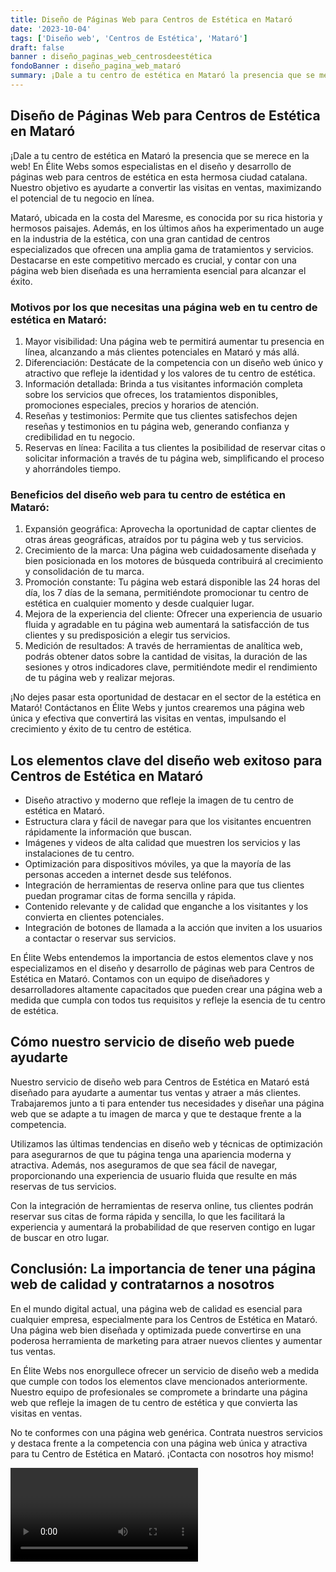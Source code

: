 ```yaml
---
title: Diseño de Páginas Web para Centros de Estética en Mataró
date: '2023-10-04'
tags: ['Diseño web', 'Centros de Estética', 'Mataró']
draft: false
banner : diseño_paginas_web_centrosdeestética
fondoBanner : diseño_pagina_web_mataró
summary: ¡Dale a tu centro de estética en Mataró la presencia que se merece en la web! En Élite Webs somos especialistas en el diseño y desarrollo de páginas web para centros de estética en esta hermosa ciudad catalana. Nuestro objetivo es ayudarte a convertir las visitas en ventas, maximizando el potencial de tu negocio en línea.
---
```


## Diseño de Páginas Web para Centros de Estética en Mataró

¡Dale a tu centro de estética en Mataró la presencia que se merece en la web! En Élite Webs somos especialistas en el diseño y desarrollo de páginas web para centros de estética en esta hermosa ciudad catalana. Nuestro objetivo es ayudarte a convertir las visitas en ventas, maximizando el potencial de tu negocio en línea.

Mataró, ubicada en la costa del Maresme, es conocida por su rica historia y hermosos paisajes. Además, en los últimos años ha experimentado un auge en la industria de la estética, con una gran cantidad de centros especializados que ofrecen una amplia gama de tratamientos y servicios. Destacarse en este competitivo mercado es crucial, y contar con una página web bien diseñada es una herramienta esencial para alcanzar el éxito.

### Motivos por los que necesitas una página web en tu centro de estética en Mataró:

1. Mayor visibilidad: Una página web te permitirá aumentar tu presencia en línea, alcanzando a más clientes potenciales en Mataró y más allá.
2. Diferenciación: Destácate de la competencia con un diseño web único y atractivo que refleje la identidad y los valores de tu centro de estética.
3. Información detallada: Brinda a tus visitantes información completa sobre los servicios que ofreces, los tratamientos disponibles, promociones especiales, precios y horarios de atención.
4. Reseñas y testimonios: Permite que tus clientes satisfechos dejen reseñas y testimonios en tu página web, generando confianza y credibilidad en tu negocio.
5. Reservas en línea: Facilita a tus clientes la posibilidad de reservar citas o solicitar información a través de tu página web, simplificando el proceso y ahorrándoles tiempo.

### Beneficios del diseño web para tu centro de estética en Mataró:

1. Expansión geográfica: Aprovecha la oportunidad de captar clientes de otras áreas geográficas, atraídos por tu página web y tus servicios.
2. Crecimiento de la marca: Una página web cuidadosamente diseñada y bien posicionada en los motores de búsqueda contribuirá al crecimiento y consolidación de tu marca.
3. Promoción constante: Tu página web estará disponible las 24 horas del día, los 7 días de la semana, permitiéndote promocionar tu centro de estética en cualquier momento y desde cualquier lugar.
4. Mejora de la experiencia del cliente: Ofrecer una experiencia de usuario fluida y agradable en tu página web aumentará la satisfacción de tus clientes y su predisposición a elegir tus servicios.
5. Medición de resultados: A través de herramientas de analítica web, podrás obtener datos sobre la cantidad de visitas, la duración de las sesiones y otros indicadores clave, permitiéndote medir el rendimiento de tu página web y realizar mejoras.

¡No dejes pasar esta oportunidad de destacar en el sector de la estética en Mataró! Contáctanos en Élite Webs y juntos crearemos una página web única y efectiva que convertirá las visitas en ventas, impulsando el crecimiento y éxito de tu centro de estética.

<GifSeo />

<Cta />

## Los elementos clave del diseño web exitoso para Centros de Estética en Mataró

- Diseño atractivo y moderno que refleje la imagen de tu centro de estética en Mataró.
- Estructura clara y fácil de navegar para que los visitantes encuentren rápidamente la información que buscan.
- Imágenes y videos de alta calidad que muestren los servicios y las instalaciones de tu centro.
- Optimización para dispositivos móviles, ya que la mayoría de las personas acceden a internet desde sus teléfonos.
- Integración de herramientas de reserva online para que tus clientes puedan programar citas de forma sencilla y rápida.
- Contenido relevante y de calidad que enganche a los visitantes y los convierta en clientes potenciales.
- Integración de botones de llamada a la acción que inviten a los usuarios a contactar o reservar sus servicios.

En Élite Webs entendemos la importancia de estos elementos clave y nos especializamos en el diseño y desarrollo de páginas web para Centros de Estética en Mataró. Contamos con un equipo de diseñadores y desarrolladores altamente capacitados que pueden crear una página web a medida que cumpla con todos tus requisitos y refleje la esencia de tu centro de estética.

## Cómo nuestro servicio de diseño web puede ayudarte

Nuestro servicio de diseño web para Centros de Estética en Mataró está diseñado para ayudarte a aumentar tus ventas y atraer a más clientes. Trabajaremos junto a ti para entender tus necesidades y diseñar una página web que se adapte a tu imagen de marca y que te destaque frente a la competencia.

Utilizamos las últimas tendencias en diseño web y técnicas de optimización para asegurarnos de que tu página tenga una apariencia moderna y atractiva. Además, nos aseguramos de que sea fácil de navegar, proporcionando una experiencia de usuario fluida que resulte en más reservas de tus servicios.

Con la integración de herramientas de reserva online, tus clientes podrán reservar sus citas de forma rápida y sencilla, lo que les facilitará la experiencia y aumentará la probabilidad de que reserven contigo en lugar de buscar en otro lugar.

## Conclusión: La importancia de tener una página web de calidad y contratarnos a nosotros

En el mundo digital actual, una página web de calidad es esencial para cualquier empresa, especialmente para los Centros de Estética en Mataró. Una página web bien diseñada y optimizada puede convertirse en una poderosa herramienta de marketing para atraer nuevos clientes y aumentar tus ventas.

En Élite Webs nos enorgullece ofrecer un servicio de diseño web a medida que cumple con todos los elementos clave mencionados anteriormente. Nuestro equipo de profesionales se compromete a brindarte una página web que refleje la imagen de tu centro de estética y que convierta las visitas en ventas.

No te conformes con una página web genérica. Contrata nuestros servicios y destaca frente a la competencia con una página web única y atractiva para tu Centro de Estética en Mataró. ¡Contacta con nosotros hoy mismo!

<Video />

<CtaBot job='Centros de Estética' city='Mataró'/>

<Gmaps query='Mataró+españa+maps' />